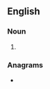 {{also|Theorems}}
==English==

===Noun===
{{head|en|noun plural form}}

# {{plural of|theorem|lang=en}}

===Anagrams===
* {{anagrams|en|homester|rest home}}